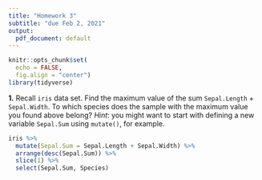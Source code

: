 ```yaml
---
title: "Homework 3"
subtitle: "due Feb 2, 2021"
output:
  pdf_document: default
---
```


```r
knitr::opts_chunk$set(
  echo = FALSE,
  fig.align = "center")
library(tidyverse)
```

\bigskip

**1.** Recall `iris` data set. Find the maximum value of the sum `Sepal.Length` $+$ `Sepal.Width`. To which species does the sample with the maximum value you found above belong? _Hint_: you might want to start with defining a new variable `Sepal.Sum` using `mutate()`, for example. 

```r
iris %>%
  mutate(Sepal.Sum = Sepal.Length + Sepal.Width) %>%
  arrange(desc(Sepal.Sum)) %>%
  slice(1) %>%
  select(Sepal.Sum, Species)
```
